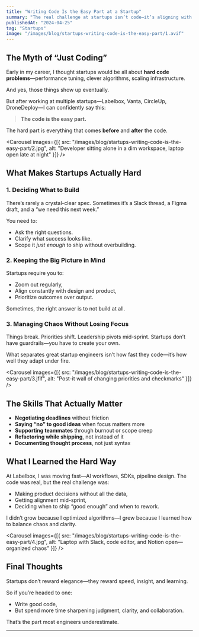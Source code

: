```yaml
---
title: "Writing Code Is the Easy Part at a Startup"
summary: "The real challenge at startups isn’t code—it’s aligning with product, managing chaos, and shipping the right thing under pressure. Here’s what makes early-stage engineering truly hard."
publishedAt: "2024-04-25"
tag: "Startups"
image: "/images/blog/startups-writing-code-is-the-easy-part/1.avif"
---
```


## The Myth of “Just Coding”

Early in my career, I thought startups would be all about **hard code problems**—performance tuning, clever algorithms, scaling infrastructure.

And yes, those things show up eventually.

But after working at multiple startups—Labelbox, Vanta, CircleUp, DroneDeploy—I can confidently say this:

> **The code is the easy part.**

The hard part is everything that comes **before** and **after** the code.

<Carousel
  images={[{ src: "/images/blog/startups-writing-code-is-the-easy-part/2.jpg", alt: "Developer sitting alone in a dim workspace, laptop open late at night" }]}
/>

## What Makes Startups Actually Hard

### 1. Deciding What to Build

There’s rarely a crystal-clear spec. Sometimes it’s a Slack thread, a Figma draft, and a “we need this next week.”

You need to:
- Ask the right questions.
- Clarify what success looks like.
- Scope it *just enough* to ship without overbuilding.

### 2. Keeping the Big Picture in Mind

Startups require you to:
- Zoom out regularly,
- Align constantly with design and product,
- Prioritize outcomes over output.

Sometimes, the right answer is to not build at all.

### 3. Managing Chaos Without Losing Focus

Things break. Priorities shift. Leadership pivots mid-sprint. Startups don’t have guardrails—you have to create your own.

What separates great startup engineers isn’t how fast they code—it’s how well they adapt under fire.

<Carousel
  images={[{ src: "/images/blog/startups-writing-code-is-the-easy-part/3.jfif", alt: "Post-it wall of changing priorities and checkmarks" }]}
/>

## The Skills That Actually Matter

- **Negotiating deadlines** without friction  
- **Saying “no” to good ideas** when focus matters more  
- **Supporting teammates** through burnout or scope creep  
- **Refactoring while shipping**, not instead of it  
- **Documenting thought process**, not just syntax

## What I Learned the Hard Way

At Labelbox, I was moving fast—AI workflows, SDKs, pipeline design. The code was real, but the real challenge was:

- Making product decisions without all the data,
- Getting alignment mid-sprint,
- Deciding when to ship “good enough” and when to rework.

I didn’t grow because I optimized algorithms—I grew because I learned how to balance chaos and clarity.

<Carousel
  images={[{ src: "/images/blog/startups-writing-code-is-the-easy-part/4.jpg", alt: "Laptop with Slack, code editor, and Notion open—organized chaos" }]}
/>

## Final Thoughts

Startups don’t reward elegance—they reward speed, insight, and learning.

So if you’re headed to one:
- Write good code,
- But spend more time sharpening judgment, clarity, and collaboration.

That’s the part most engineers underestimate.

---